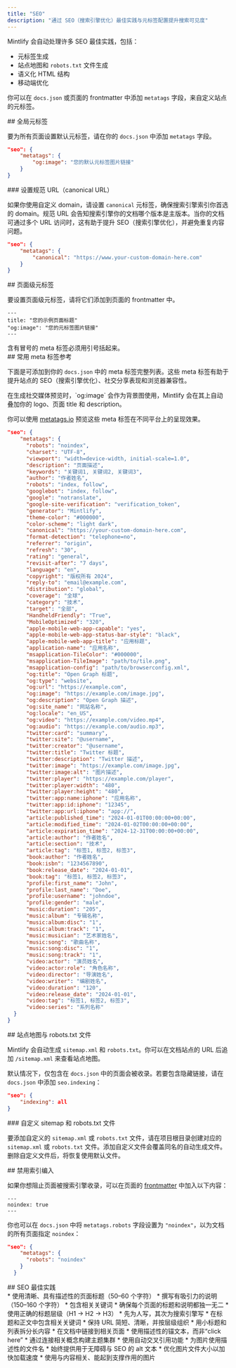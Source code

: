 ```yaml
---
title: "SEO"
description: "通过 SEO（搜索引擎优化）最佳实践与元标签配置提升搜索可见度"
---
```


Mintlify 会自动处理许多 SEO 最佳实践，包括：

* 元标签生成
* 站点地图和 `robots.txt` 文件生成
* 语义化 HTML 结构
* 移动端优化

你可以在 `docs.json` 或页面的 frontmatter 中添加 `metatags` 字段，来自定义站点的元标签。

<div id="global-meta-tags">
  ## 全局元标签
</div>

要为所有页面设置默认元标签，请在你的 `docs.json` 中添加 `metatags` 字段。

```json
"seo": {
    "metatags": {
        "og:image": "您的默认元标签图片链接"
    }
}
```

<div id="set-a-canonical-url">
  ### 设置规范 URL（canonical URL）
</div>

如果你使用自定义 domain，请设置 `canonical` 元标签，确保搜索引擎索引你首选的 domain。规范 URL 会告知搜索引擎你的文档哪个版本是主版本。当你的文档可通过多个 URL 访问时，这有助于提升 SEO（搜索引擎优化），并避免重复内容问题。

```json
"seo": {
    "metatags": {
        "canonical": "https://www.your-custom-domain-here.com"
    }
}
```

<div id="page-specific-meta-tags">
  ## 页面级元标签
</div>

要设置页面级元标签，请将它们添加到页面的 frontmatter 中。

```mdx
---
title: "您的示例页面标题"
"og:image": "您的元标签图片链接"
---
```

<Note>
  含有冒号的 meta 标签必须用引号括起来。
</Note>

<div id="common-meta-tags-reference">
  ## 常用 meta 标签参考
</div>

下面是可添加到你的 `docs.json` 中的 meta 标签完整列表。这些 meta 标签有助于提升站点的 SEO（搜索引擎优化）、社交分享表现和浏览器兼容性。

<Note>
  在生成社交媒体预览时，`og:image` 会作为背景图使用，Mintlify 会在其上自动叠加你的 logo、页面 title 和 description。
</Note>

你可以使用 [metatags.io](https://metatags.io/) 预览这些 meta 标签在不同平台上的呈现效果。

```json expandable
"seo": {
    "metatags": {
      "robots": "noindex",
      "charset": "UTF-8",
      "viewport": "width=device-width, initial-scale=1.0",
      "description": "页面描述",
      "keywords": "关键词1, 关键词2, 关键词3",
      "author": "作者姓名",
      "robots": "index, follow",
      "googlebot": "index, follow",
      "google": "notranslate",
      "google-site-verification": "verification_token",
      "generator": "Mintlify",
      "theme-color": "#000000",
      "color-scheme": "light dark",
      "canonical": "https://your-custom-domain-here.com",
      "format-detection": "telephone=no",
      "referrer": "origin",
      "refresh": "30",
      "rating": "general",
      "revisit-after": "7 days",
      "language": "en",
      "copyright": "版权所有 2024",
      "reply-to": "email@example.com",
      "distribution": "global",
      "coverage": "全球",
      "category": "技术",
      "target": "全部",
      "HandheldFriendly": "True",
      "MobileOptimized": "320",
      "apple-mobile-web-app-capable": "yes",
      "apple-mobile-web-app-status-bar-style": "black",
      "apple-mobile-web-app-title": "应用标题",
      "application-name": "应用名称",
      "msapplication-TileColor": "#000000",
      "msapplication-TileImage": "path/to/tile.png",
      "msapplication-config": "path/to/browserconfig.xml",
      "og:title": "Open Graph 标题",
      "og:type": "website",
      "og:url": "https://example.com",
      "og:image": "https://example.com/image.jpg",
      "og:description": "Open Graph 描述",
      "og:site_name": "网站名称",
      "og:locale": "en_US",
      "og:video": "https://example.com/video.mp4",
      "og:audio": "https://example.com/audio.mp3",
      "twitter:card": "summary",
      "twitter:site": "@username",
      "twitter:creator": "@username",
      "twitter:title": "Twitter 标题",
      "twitter:description": "Twitter 描述",
      "twitter:image": "https://example.com/image.jpg",
      "twitter:image:alt": "图片描述",
      "twitter:player": "https://example.com/player",
      "twitter:player:width": "480",
      "twitter:player:height": "480",
      "twitter:app:name:iphone": "应用名称",
      "twitter:app:id:iphone": "12345",
      "twitter:app:url:iphone": "app://",
      "article:published_time": "2024-01-01T00:00:00+00:00",
      "article:modified_time": "2024-01-02T00:00:00+00:00",
      "article:expiration_time": "2024-12-31T00:00:00+00:00",
      "article:author": "作者姓名",
      "article:section": "技术",
      "article:tag": "标签1, 标签2, 标签3",
      "book:author": "作者姓名",
      "book:isbn": "1234567890",
      "book:release_date": "2024-01-01",
      "book:tag": "标签1, 标签2, 标签3",
      "profile:first_name": "John",
      "profile:last_name": "Doe",
      "profile:username": "johndoe",
      "profile:gender": "male",
      "music:duration": "205",
      "music:album": "专辑名称",
      "music:album:disc": "1",
      "music:album:track": "1",
      "music:musician": "艺术家姓名",
      "music:song": "歌曲名称",
      "music:song:disc": "1",
      "music:song:track": "1",
      "video:actor": "演员姓名",
      "video:actor:role": "角色名称",
      "video:director": "导演姓名",
      "video:writer": "编剧姓名",
      "video:duration": "120",
      "video:release_date": "2024-01-01",
      "video:tag": "标签1, 标签2, 标签3",
      "video:series": "系列名称"
  }
}
```

<div id="sitemaps-and-robotstxt-files">
  ## 站点地图与 robots.txt 文件
</div>

Mintlify 会自动生成 `sitemap.xml` 和 `robots.txt`。你可以在文档站点的 URL 后追加 `/sitemap.xml` 来查看站点地图。

默认情况下，仅包含在 `docs.json` 中的页面会被收录。若要包含隐藏链接，请在 `docs.json` 中添加 `seo.indexing`：

```json
"seo": {
    "indexing": all
}
```

<div id="custom-sitemaps-and-robotstxt-files">
  ### 自定义 sitemap 和 robots.txt 文件
</div>

要添加自定义的 `sitemap.xml` 或 `robots.txt` 文件，请在项目根目录创建对应的 `sitemap.xml` 或 `robots.txt` 文件。添加自定义文件会覆盖同名的自动生成文件。删除自定义文件后，将恢复使用默认文件。

<div id="disabling-indexing">
  ## 禁用索引编入
</div>

如果你想阻止页面被搜索引擎收录，可以在页面的 [frontmatter](zh/pages) 中加入以下内容：

```
---
noindex: true
---
```

你也可以在 `docs.json` 中将 `metatags.robots` 字段设置为 `"noindex"`，以为文档的所有页面指定 `noindex`：

```json
"seo": {
    "metatags": {
      "robots": "noindex"
    }
  }
```

<div id="seo-best-practices">
  ## SEO 最佳实践
</div>

<AccordionGroup>
  <Accordion title="撰写具有描述性的标题和说明">
    * 使用清晰、具有描述性的页面标题（50–60 个字符）
    * 撰写有吸引力的说明（150–160 个字符）
    * 包含相关关键词
    * 确保每个页面的标题和说明都独一无二
  </Accordion>

  <Accordion title="优化内容结构">
    * 使用正确的标题层级（H1 → H2 → H3）
    * 先为人写，其次为搜索引擎写
    * 在标题和正文中包含相关关键词
    * 保持 URL 简短、清晰，并按层级组织
    * 用小标题和列表拆分长内容
  </Accordion>

  <Accordion title="内部链接策略">
    * 在文档中链接到相关页面
    * 使用描述性的锚文本，而非“click here”
    * 通过连接相关概念构建主题集群
    * 使用自动交叉引用功能
  </Accordion>

  <Accordion title="图片 SEO">
    * 为图片使用描述性的文件名
    * 始终提供用于无障碍与 SEO 的 alt 文本
    * 优化图片文件大小以加快加载速度
    * 使用与内容相关、能起到支撑作用的图片
  </Accordion>
</AccordionGroup>